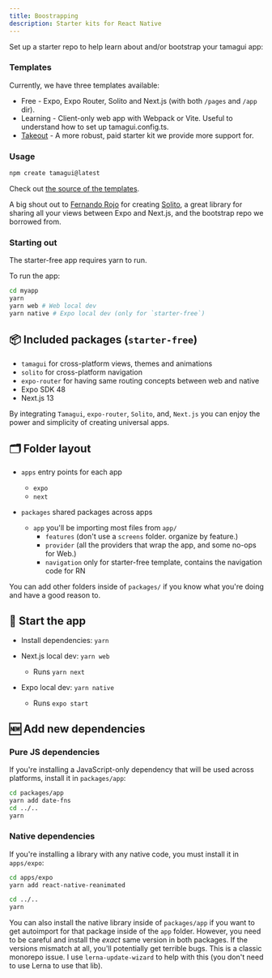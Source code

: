 ```yaml
---
title: Boostrapping
description: Starter kits for React Native
---
```


Set up a starter repo to help learn about and/or bootstrap your tamagui app:

### Templates

Currently, we have three templates available:

- Free - Expo, Expo Router, Solito and Next.js (with both `/pages` and `/app` dir).
- Learning - Client-only web app with Webpack or Vite. Useful to understand how to set up tamagui.config.ts.
- [Takeout](/takeout) - A more robust, paid starter kit we provide more support for.

### Usage

```bash
npm create tamagui@latest
```

Check out [the source of the templates](https://github.com/tamagui/tamagui/tree/master/starters).

A big shout out to [Fernando Rojo](https://twitter.com/fernandotherojo) for creating [Solito](https://solito.dev), a great library for sharing all your views between Expo and Next.js, and the bootstrap repo we borrowed from.

### Starting out

The starter-free app requires yarn to run.

To run the app:

```bash
cd myapp
yarn
yarn web # Web local dev
yarn native # Expo local dev (only for `starter-free`)
```

## 📦 Included packages (`starter-free`)

- `tamagui` for cross-platform views, themes and animations
- `solito` for cross-platform navigation
- `expo-router` for having same routing concepts between web and native
- Expo SDK 48
- Next.js 13

By integrating `Tamagui`, `expo-router`, `Solito`, and, `Next.js` you can enjoy the power and simplicity of creating universal apps.

## 🗂 Folder layout

- `apps` entry points for each app

  - `expo`
  - `next`

- `packages` shared packages across apps
  - `app` you'll be importing most files from `app/`
    - `features` (don't use a `screens` folder. organize by feature.)
    - `provider` (all the providers that wrap the app, and some no-ops for Web.)
    - `navigation` only for starter-free template, contains the navigation code for RN

You can add other folders inside of `packages/` if you know what you're doing and have a good reason to.

## 🏁 Start the app

- Install dependencies: `yarn`

- Next.js local dev: `yarn web`
  - Runs `yarn next`
- Expo local dev: `yarn native`
  - Runs `expo start`

## 🆕 Add new dependencies

### Pure JS dependencies

If you're installing a JavaScript-only dependency that will be used across platforms, install it in `packages/app`:

```bash
cd packages/app
yarn add date-fns
cd ../..
yarn
```

### Native dependencies

If you're installing a library with any native code, you must install it in `apps/expo`:

```bash
cd apps/expo
yarn add react-native-reanimated

cd ../..
yarn
```

You can also install the native library inside of `packages/app` if you want to get autoimport for that package inside of the `app` folder. However, you need to be careful and install the _exact_ same version in both packages. If the versions mismatch at all, you'll potentially get terrible bugs. This is a classic monorepo issue. I use `lerna-update-wizard` to help with this (you don't need to use Lerna to use that lib).

```

```
